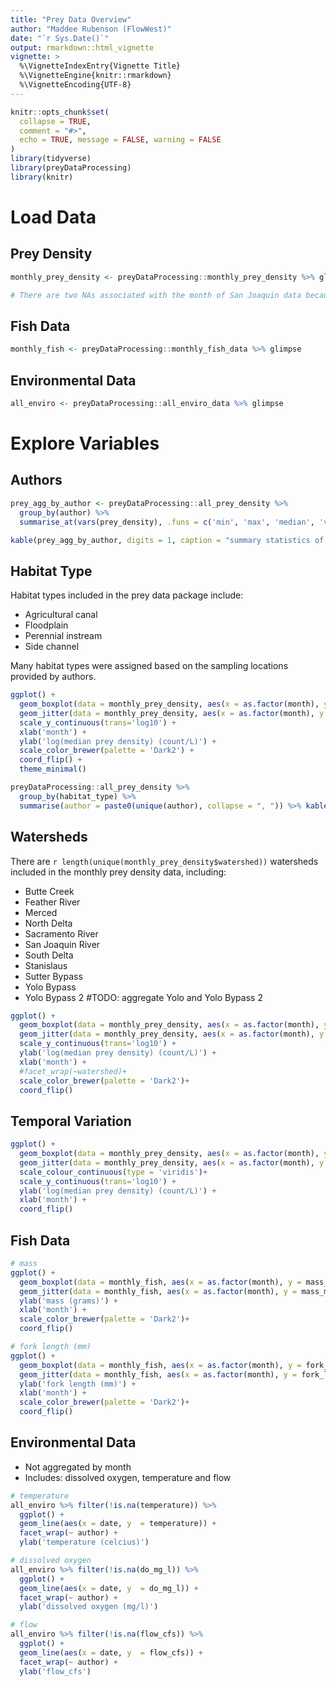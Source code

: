 ```yaml
---
title: "Prey Data Overview"
author: "Maddee Rubenson (FlowWest)"
date: "`r Sys.Date()`"
output: rmarkdown::html_vignette
vignette: >
  %\VignetteIndexEntry{Vignette Title}
  %\VignetteEngine{knitr::rmarkdown}
  %\VignetteEncoding{UTF-8}
---
```


```r
knitr::opts_chunk$set(
  collapse = TRUE,
  comment = "#>",
  echo = TRUE, message = FALSE, warning = FALSE
)
library(tidyverse)
library(preyDataProcessing)
library(knitr)
```

# Load Data 

## Prey Density 


```r
monthly_prey_density <- preyDataProcessing::monthly_prey_density %>% glimpse

# There are two NAs associated with the month of San Joaquin data because data received was aggregated to year

```

## Fish Data 

```r
monthly_fish <- preyDataProcessing::monthly_fish_data %>% glimpse

```

## Environmental Data 

```r
all_enviro <- preyDataProcessing::all_enviro_data %>% glimpse

```

# Explore Variables

## Authors

```r

prey_agg_by_author <- preyDataProcessing::all_prey_density %>%
  group_by(author) %>%
  summarise_at(vars(prey_density), .funs = c('min', 'max', 'median', 'var'), na.rm = TRUE)

kable(prey_agg_by_author, digits = 1, caption = "summary statistics of prey density values across authors included in the prey data package")

```

## Habitat Type

Habitat types included in the prey data package include: 

* Agricultural canal
* Floodplain
* Perennial instream
* Side channel

Many habitat types were assigned based on the sampling locations provided by authors. 

```r

ggplot() +
  geom_boxplot(data = monthly_prey_density, aes(x = as.factor(month), y = median_prey_density), alpha = 0.5) +
  geom_jitter(data = monthly_prey_density, aes(x = as.factor(month), y = median_prey_density, color = habitat_type)) +
  scale_y_continuous(trans='log10') +
  xlab('month') +
  ylab('log(median prey density) (count/L)') +
  scale_color_brewer(palette = 'Dark2') +
  coord_flip() +
  theme_minimal()

preyDataProcessing::all_prey_density %>%
  group_by(habitat_type) %>%
  summarise(author = paste0(unique(author), collapse = ", ")) %>% kable()

```

## Watersheds

There are `r length(unique(monthly_prey_density$watershed))` watersheds included in the monthly prey density data, including:

* Butte Creek
* Feather River
* Merced
* North Delta
* Sacramento River
* San Joaquin River
* South Delta
* Stanislaus
* Sutter Bypass
* Yolo Bypass
* Yolo Bypass 2 #TODO: aggregate Yolo and Yolo Bypass 2

```r
ggplot() +
  geom_boxplot(data = monthly_prey_density, aes(x = as.factor(month), y = median_prey_density), alpha = 0.5) +
  geom_jitter(data = monthly_prey_density, aes(x = as.factor(month), y = median_prey_density, color = watershed)) +
  scale_y_continuous(trans='log10') +
  ylab('log(median prey density) (count/L)') +
  xlab('month') +
  #facet_wrap(~watershed)+
  scale_color_brewer(palette = 'Dark2')+
  coord_flip()

```

## Temporal Variation 

```r
ggplot() +
  geom_boxplot(data = monthly_prey_density, aes(x = as.factor(month), y = median_prey_density), alpha = 0.5) +
  geom_jitter(data = monthly_prey_density, aes(x = as.factor(month), y = median_prey_density, color = year)) +
  scale_colour_continuous(type = 'viridis')+
  scale_y_continuous(trans='log10') +
  ylab('log(median prey density) (count/L)') +
  xlab('month') +
  coord_flip()


```

## Fish Data

```r

# mass
ggplot() +
  geom_boxplot(data = monthly_fish, aes(x = as.factor(month), y = mass_median), alpha = 0.5) +
  geom_jitter(data = monthly_fish, aes(x = as.factor(month), y = mass_median, color = habitat_type)) +
  ylab('mass (grams)') +
  xlab('month') +
  scale_color_brewer(palette = 'Dark2')+
  coord_flip()

# fork length (mm)
ggplot() +
  geom_boxplot(data = monthly_fish, aes(x = as.factor(month), y = fork_length_median), alpha = 0.5) +
  geom_jitter(data = monthly_fish, aes(x = as.factor(month), y = fork_length_median, color = habitat_type)) +
  ylab('fork length (mm)') +
  xlab('month') +
  scale_color_brewer(palette = 'Dark2')+
  coord_flip()

```

## Environmental Data 

* Not aggregated by month
* Includes: dissolved oxygen, temperature and flow 

```r
# temperature
all_enviro %>% filter(!is.na(temperature)) %>%
  ggplot() +
  geom_line(aes(x = date, y  = temperature)) + 
  facet_wrap(~ author) +
  ylab('temperature (celcius)')

# dissolved oxygen
all_enviro %>% filter(!is.na(do_mg_l)) %>%
  ggplot() +
  geom_line(aes(x = date, y  = do_mg_l)) + 
  facet_wrap(~ author) +
  ylab('dissolved oxygen (mg/l)')

# flow
all_enviro %>% filter(!is.na(flow_cfs)) %>%
  ggplot() +
  geom_line(aes(x = date, y  = flow_cfs)) + 
  facet_wrap(~ author) +
  ylab('flow_cfs')


```
